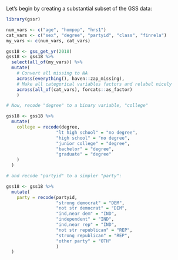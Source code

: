 Let's begin by creating a substantial subset of the GSS data:

```r
library(gssr)

num_vars <- c("age", "hompop", "hrs1")
cat_vars <- c("sex", "degree", "partyid", "class", "finrela")
my_vars <- c(num_vars, cat_vars)

gss18 <- gss_get_yr(2018)
gss18 <- gss18 %>% 
  select(all_of(my_vars)) %>% 
  mutate(
    # Convert all missing to NA
    across(everything(), haven::zap_missing),
    # Make all categorical variables factors and relabel nicely
    across(all_of(cat_vars), forcats::as_factor)
    )

# Now, recode "degree" to a binary variable, "college"

gss18 <- gss18 %>% 
  mutate(
    college = recode(degree,
                   "lt high school" = "no degree",
                   "high school" = "no degree",
                   "junior college" = "degree",
                   "bachelor" = "degree",
                   "graduate" = "degree"
    )
  )

# and recode "partyid" to a simpler "party":

gss18 <- gss18 %>% 
  mutate(
    party = recode(partyid,
                   "strong democrat" = "DEM",
                   "not str democrat" = "DEM",
                   "ind,near dem" = "IND",
                   "independent" = "IND",
                   "ind,near rep" = "IND",
                   "not str republican" = "REP",
                   "strong republican" = "REP",
                   "other party" = "OTH"
                   )
  )

```
